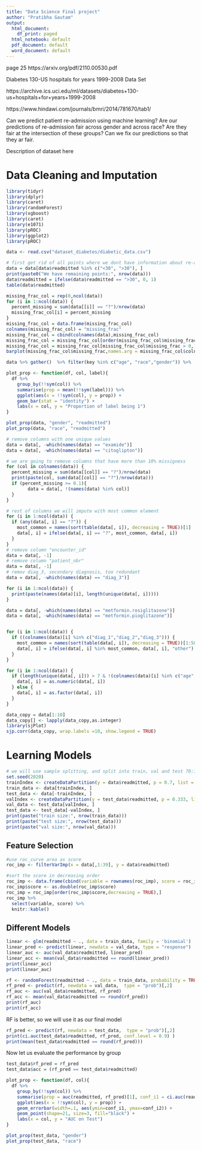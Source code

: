 ---
title: "Data Science Final project"
author: "Pratibha Gautam"
output:
  html_document:
    df_print: paged
  html_notebook: default
  pdf_document: default
  word_document: default
---

page 25 https://arxiv.org/pdf/2110.00530.pdf

Diabetes 130-US hospitals for years 1999-2008 Data Set

https://archive.ics.uci.edu/ml/datasets/diabetes+130-us+hospitals+for+years+1999-2008

https://www.hindawi.com/journals/bmri/2014/781670/tab1/

Can we predict patient re-admission using machine learning? 
Are our predictions of re-admission fair across gender and across race? Are they fair at the intersection of these groups?
Can we fix our predictions so that they ar fair.

Description of dataset here 


# Data Cleaning and Imputation
```{r}
library(tidyr)
library(dplyr)
library(caret)
library(randomForest)
library(xgboost)
library(caret)
library(e1071)
library(pROC)
library(ggplot2)
library(pROC)
```


```{r}
data <- read.csv("dataset_diabetes/diabetic_data.csv")

```

```{r}
# first get rid of all points where we dont have information about re-admission
data = data[data$readmitted %in% c("<30", ">30"), ]
print(paste0("We have remaining points:", nrow(data)))
data$readmitted = ifelse(data$readmitted == ">30", 0, 1)
table(data$readmitted)

```

```{r}
missing_frac_col = rep(0,ncol(data))
for (i in 1:ncol(data)) {
  percent_missing = sum(data[[i]] == "?")/nrow(data)
  missing_frac_col[i] = percent_missing
}
missing_frac_col = data.frame(missing_frac_col)
colnames(missing_frac_col) = "missing_frac"
missing_frac_col = cbind(colnames(data),missing_frac_col)
missing_frac_col = missing_frac_col[order(missing_frac_col$missing_frac,decreasing = TRUE),]
missing_frac_col = missing_frac_col[missing_frac_col$missing_frac > 0,]
barplot(missing_frac_col$missing_frac,names.arg = missing_frac_col$colnames,las = 2,cex.names = 0.6,main = "Missing Fraction of Each Column",xlab = "Column Name",ylab = "Missing Fraction")

```
```{r}
data %>% gather()  %>% filter(key %in% c("age", "race","gender")) %>%  ggplot(aes(x = value)) + geom_bar() + facet_wrap(~key, scales = "free") + theme(axis.text.x = element_text(angle = 90, hjust = 1))

```



```{r}
plot_prop <- function(df, col, label){
  df %>%
    group_by(!!sym(col)) %>%
    summarise(prop = mean(!!sym(label))) %>%
    ggplot(aes(x = !!sym(col), y = prop)) +
    geom_bar(stat = "identity") +
    labs(x = col, y = "Proportion of label being 1")
}

plot_prop(data, "gender", "readmitted")
plot_prop(data, "race", "readmitted")


```




```{r}
# remove columns with one unique values
data = data[, -which(names(data) == "examide")]
data = data[, -which(names(data) == "citoglipton")]

# we are going to remove columns that have more than 10% missigness
for (col in colnames(data)) {
  percent_missing = sum(data[[col]] == "?")/nrow(data)
  print(paste(col, sum(data[[col]] == "?")/nrow(data)))
  if (percent_missing >= 0.1){
        data = data[, !(names(data) %in% col)]
  }
}
```

```{r}
# rest of columns we will impute with most common element
for (i in 1:ncol(data)) {
  if (any(data[, i] == "?")) {
    most_common = names(sort(table(data[, i]), decreasing = TRUE))[1]
    data[, i] = ifelse(data[, i] == "?", most_common, data[, i])
  }
}
# remove column "encounter_id"
data = data[, -1]
# remove column "patient_nbr"
data = data[, -1]
# remov diag_3, secondary diagnosis, too redundant
data = data[, -which(names(data) == "diag_3")]


```

```{r}
for (i in 1:ncol(data)) {
  print(paste(names(data)[i], length(unique(data[, i]))))
}
```



```{r}
data = data[, -which(names(data) == "metformin.rosiglitazone")]
data = data[, -which(names(data) == "metformin.pioglitazone")]


for (i in 1:ncol(data)) {
  if ((colnames(data)[i] %in% c("diag_1","diag_2","diag_3"))) {
    most_common = names(sort(table(data[, i]), decreasing = TRUE))[1:50]
    data[, i] = ifelse(data[, i] %in% most_common, data[, i], "other")
  } 
}

for (i in 1:ncol(data)) {
  if (length(unique(data[, i])) > 7 & !(colnames(data)[i] %in% c("age","diag_1","diag_2","diag_3"))) {
    data[, i] = as.numeric(data[, i])
  } else {
    data[, i] = as.factor(data[, i])
  }
}

```

```{r}
data_copy = data[1:10]
data_copy[] <- lapply(data_copy,as.integer)
library(sjPlot)
sjp.corr(data_copy, wrap.labels =10, show.legend = TRUE)
```







# Learning Models

```{r}
# we will use sample splitting, and split into train, val and test 70:10:20
set.seed(2020)
trainIndex <- createDataPartition(y = data$readmitted, p = 0.7, list = FALSE)
train_data <- data[trainIndex, ]
test_data <- data[-trainIndex, ]
valIndex <- createDataPartition(y = test_data$readmitted, p = 0.333, list = FALSE)
val_data <- test_data[valIndex, ]
test_data <- test_data[-valIndex, ]
print(paste("train size:", nrow(train_data)))
print(paste("test size:", nrow(test_data)))
print(paste("val size:", nrow(val_data)))
```
## Feature Selection

```{r}
#use roc_curve area as score
roc_imp <- filterVarImp(x = data[,1:39], y = data$readmitted)

#sort the score in decreasing order
roc_imp <- data.frame(cbind(variable = rownames(roc_imp), score = roc_imp[,1]))
roc_imp$score <- as.double(roc_imp$score)
roc_imp = roc_imp[order(roc_imp$score,decreasing = TRUE),]
roc_imp %>%
  select(variable, score) %>%
  knitr::kable()

```


## Different Models

```{r}

linear <- glm(readmitted ~ ., data = train_data, family = 'binomial')
linear_pred <- predict(linear, newdata = val_data, type = "response")
linear_auc <- auc(val_data$readmitted, linear_pred)
linear_acc <- mean(val_data$readmitted == round(linear_pred))
print(linear_acc)
print(linear_auc)
```

```{r}

rf <- randomForest(readmitted ~ ., data = train_data, probability = TRUE)
rf_pred <- predict(rf, newdata = val_data,  type = "prob")[,2]
rf_auc <- auc(val_data$readmitted, rf_pred)
rf_acc <- mean(val_data$readmitted == round(rf_pred))
print(rf_auc)
print(rf_acc)
```

RF is better, so we will use it as our final model

```{r}

rf_pred <- predict(rf, newdata = test_data,  type = "prob")[,2]
print(ci.auc(test_data$readmitted, rf_pred, conf.level = 0.9) )
print(mean(test_data$readmitted == round(rf_pred)))


```

Now let us evaluate the performance by group

```{r}
test_data$rf_pred = rf_pred
test_data$acc = (rf_pred == test_data$readmitted)

```




```{r}
plot_prop <- function(df, col){
  df %>%
    group_by(!!sym(col)) %>%
    summarise(prop = auc(readmitted, rf_pred)[1], conf_i1 = ci.auc(readmitted, rf_pred, conf.level = 0.9)[1], conf_i2 = ci.auc(readmitted, rf_pred, conf.level = 0.9)[3] ) %>%
    ggplot(aes(x = !!sym(col), y = prop)) +
    geom_errorbar(width=.1, aes(ymin=conf_i1, ymax=conf_i2)) +
    geom_point(shape=21, size=3, fill="black") +
    labs(x = col, y = "AUC on Test")
}

plot_prop(test_data, "gender")
plot_prop(test_data, "race")


```











